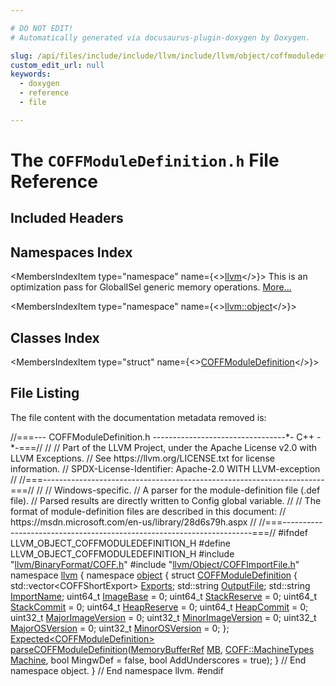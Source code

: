 ```yaml
---

# DO NOT EDIT!
# Automatically generated via docusaurus-plugin-doxygen by Doxygen.

slug: /api/files/include/include/llvm/include/llvm/object/coffmoduledefinition-h
custom_edit_url: null
keywords:
  - doxygen
  - reference
  - file

---
```





# The `COFFModuleDefinition.h` File Reference

<DoxygenPage pluginConfig={pluginConfig}>



## Included Headers

<IncludesList>
<IncludesListItem
  filePath="llvm/BinaryFormat/COFF.h"
  permalink="/docs/api/files/include/include/llvm/include/llvm/binaryformat/coff-h"
  isLocal="true" />
<IncludesListItem
  filePath="llvm/Object/COFFImportFile.h"
  permalink="/docs/api/files/include/include/llvm/include/llvm/object/coffimportfile-h"
  isLocal="true" />
</IncludesList>

## Namespaces Index

<MembersIndex>

<MembersIndexItem
  type="namespace"
  name={<><a href="/docs/api/namespaces/llvm">llvm</a></>}>
This is an optimization pass for GlobalISel generic memory operations. <a href="/docs/api/namespaces/llvm/#details">More...</a>
</MembersIndexItem>

<MembersIndexItem
  type="namespace"
  name={<><a href="/docs/api/namespaces/llvm/object">llvm::object</a></>}>
</MembersIndexItem>

</MembersIndex>

## Classes Index

<MembersIndex>

<MembersIndexItem
  type="struct"
  name={<><a href="/docs/api/structs/llvm/object/coffmoduledefinition">COFFModuleDefinition</a></>}>
</MembersIndexItem>

</MembersIndex>


## File Listing

The file content with the documentation metadata removed is:

<ProgramListing>

<Link id="l00001" /><CodeLine lineNumber="1"><span class="doxyHighlightComment">//===--- COFFModuleDefinition.h ---------------------------------&#42;- C++ -&#42;-===//</span></CodeLine>
<Link id="l00002" /><CodeLine lineNumber="2"><span class="doxyHighlightComment">//</span></CodeLine>
<Link id="l00003" /><CodeLine lineNumber="3"><span class="doxyHighlightComment">// Part of the LLVM Project, under the Apache License v2.0 with LLVM Exceptions.</span></CodeLine>
<Link id="l00004" /><CodeLine lineNumber="4"><span class="doxyHighlightComment">// See https://llvm.org/LICENSE.txt for license information.</span></CodeLine>
<Link id="l00005" /><CodeLine lineNumber="5"><span class="doxyHighlightComment">// SPDX-License-Identifier: Apache-2.0 WITH LLVM-exception</span></CodeLine>
<Link id="l00006" /><CodeLine lineNumber="6"><span class="doxyHighlightComment">//</span></CodeLine>
<Link id="l00007" /><CodeLine lineNumber="7"><span class="doxyHighlightComment">//===----------------------------------------------------------------------===//</span></CodeLine>
<Link id="l00008" /><CodeLine lineNumber="8"><span class="doxyHighlightComment">//</span></CodeLine>
<Link id="l00009" /><CodeLine lineNumber="9"><span class="doxyHighlightComment">// Windows-specific.</span></CodeLine>
<Link id="l00010" /><CodeLine lineNumber="10"><span class="doxyHighlightComment">// A parser for the module-definition file (.def file).</span></CodeLine>
<Link id="l00011" /><CodeLine lineNumber="11"><span class="doxyHighlightComment">// Parsed results are directly written to Config global variable.</span></CodeLine>
<Link id="l00012" /><CodeLine lineNumber="12"><span class="doxyHighlightComment">//</span></CodeLine>
<Link id="l00013" /><CodeLine lineNumber="13"><span class="doxyHighlightComment">// The format of module-definition files are described in this document:</span></CodeLine>
<Link id="l00014" /><CodeLine lineNumber="14"><span class="doxyHighlightComment">// https://msdn.microsoft.com/en-us/library/28d6s79h.aspx</span></CodeLine>
<Link id="l00015" /><CodeLine lineNumber="15"><span class="doxyHighlightComment">//</span></CodeLine>
<Link id="l00016" /><CodeLine lineNumber="16"><span class="doxyHighlightComment">//===----------------------------------------------------------------------===//</span></CodeLine>
<Link id="l00017" /><CodeLine lineNumber="17"></CodeLine>
<Link id="l00018" /><CodeLine lineNumber="18"><span class="doxyHighlightPreprocessor">#ifndef LLVM&#95;OBJECT&#95;COFFMODULEDEFINITION&#95;H</span></CodeLine>
<Link id="l00019" /><CodeLine lineNumber="19"><span class="doxyHighlightPreprocessor">#define LLVM&#95;OBJECT&#95;COFFMODULEDEFINITION&#95;H</span></CodeLine>
<Link id="l00020" /><CodeLine lineNumber="20"></CodeLine>
<Link id="l00021" /><CodeLine lineNumber="21"><span class="doxyHighlightPreprocessor">#include &quot;<a href="/docs/api/files/include/include/llvm/include/llvm/binaryformat/coff-h">llvm/BinaryFormat/COFF.h</a>&quot;</span></CodeLine>
<Link id="l00022" /><CodeLine lineNumber="22"><span class="doxyHighlightPreprocessor">#include &quot;<a href="/docs/api/files/include/include/llvm/include/llvm/object/coffimportfile-h">llvm/Object/COFFImportFile.h</a>&quot;</span></CodeLine>
<Link id="l00023" /><CodeLine lineNumber="23"></CodeLine>
<Link id="l00024" /><CodeLine lineNumber="24"><span class="doxyHighlightKeyword">namespace </span><span class="doxyHighlight"><a href="/docs/api/namespaces/llvm">llvm</a> &#123;</span></CodeLine>
<Link id="l00025" /><CodeLine lineNumber="25"><span class="doxyHighlightKeyword">namespace </span><span class="doxyHighlight"><a href="/docs/api/namespaces/llvm/object">object</a> &#123;</span></CodeLine>
<Link id="l00026" /><CodeLine lineNumber="26"></CodeLine>
<Link id="l00027" /><CodeLine lineNumber="27" lineLink="/docs/api/structs/llvm/object/coffmoduledefinition"><span class="doxyHighlightKeyword">struct </span><span class="doxyHighlight"><a href="/docs/api/structs/llvm/object/coffmoduledefinition">COFFModuleDefinition</a> &#123;</span></CodeLine>
<Link id="l00028" /><CodeLine lineNumber="28" lineLink="/docs/api/structs/llvm/object/coffmoduledefinition/#ae39191ffe1d4a60e4f9a5839c273416d"><span class="doxyHighlight">  std::vector&lt;COFFShortExport&gt; <a href="/docs/api/structs/llvm/object/coffmoduledefinition/#ae39191ffe1d4a60e4f9a5839c273416d">Exports</a>;</span></CodeLine>
<Link id="l00029" /><CodeLine lineNumber="29" lineLink="/docs/api/structs/llvm/object/coffmoduledefinition/#a695b521c120ec78bfc21d1bc1e28b09f"><span class="doxyHighlight">  std::string <a href="/docs/api/structs/llvm/object/coffmoduledefinition/#a695b521c120ec78bfc21d1bc1e28b09f">OutputFile</a>;</span></CodeLine>
<Link id="l00030" /><CodeLine lineNumber="30" lineLink="/docs/api/structs/llvm/object/coffmoduledefinition/#a614db83697c9cff989d968ee697a38a0"><span class="doxyHighlight">  std::string <a href="/docs/api/structs/llvm/object/coffmoduledefinition/#a614db83697c9cff989d968ee697a38a0">ImportName</a>;</span></CodeLine>
<Link id="l00031" /><CodeLine lineNumber="31" lineLink="/docs/api/structs/llvm/object/coffmoduledefinition/#adf0b95926aa21070922c4d7ae0547dad"><span class="doxyHighlight">  uint64&#95;t <a href="/docs/api/structs/llvm/object/coffmoduledefinition/#adf0b95926aa21070922c4d7ae0547dad">ImageBase</a> = 0;</span></CodeLine>
<Link id="l00032" /><CodeLine lineNumber="32" lineLink="/docs/api/structs/llvm/object/coffmoduledefinition/#a63a32f88688308e538993b94a88db137"><span class="doxyHighlight">  uint64&#95;t <a href="/docs/api/structs/llvm/object/coffmoduledefinition/#a63a32f88688308e538993b94a88db137">StackReserve</a> = 0;</span></CodeLine>
<Link id="l00033" /><CodeLine lineNumber="33" lineLink="/docs/api/structs/llvm/object/coffmoduledefinition/#a4d380ebb3c0baa8ad72fd66e2f8a89f2"><span class="doxyHighlight">  uint64&#95;t <a href="/docs/api/structs/llvm/object/coffmoduledefinition/#a4d380ebb3c0baa8ad72fd66e2f8a89f2">StackCommit</a> = 0;</span></CodeLine>
<Link id="l00034" /><CodeLine lineNumber="34" lineLink="/docs/api/structs/llvm/object/coffmoduledefinition/#ac8c19c5fefd3a27222f776c8d90a2e1b"><span class="doxyHighlight">  uint64&#95;t <a href="/docs/api/structs/llvm/object/coffmoduledefinition/#ac8c19c5fefd3a27222f776c8d90a2e1b">HeapReserve</a> = 0;</span></CodeLine>
<Link id="l00035" /><CodeLine lineNumber="35" lineLink="/docs/api/structs/llvm/object/coffmoduledefinition/#a9d9e8d3990510acab8a8ace4bc0d1601"><span class="doxyHighlight">  uint64&#95;t <a href="/docs/api/structs/llvm/object/coffmoduledefinition/#a9d9e8d3990510acab8a8ace4bc0d1601">HeapCommit</a> = 0;</span></CodeLine>
<Link id="l00036" /><CodeLine lineNumber="36" lineLink="/docs/api/structs/llvm/object/coffmoduledefinition/#a2735788386b81beb49a1e725187e157a"><span class="doxyHighlight">  uint32&#95;t <a href="/docs/api/structs/llvm/object/coffmoduledefinition/#a2735788386b81beb49a1e725187e157a">MajorImageVersion</a> = 0;</span></CodeLine>
<Link id="l00037" /><CodeLine lineNumber="37" lineLink="/docs/api/structs/llvm/object/coffmoduledefinition/#ace6484d7c015ce55316975342f4de546"><span class="doxyHighlight">  uint32&#95;t <a href="/docs/api/structs/llvm/object/coffmoduledefinition/#ace6484d7c015ce55316975342f4de546">MinorImageVersion</a> = 0;</span></CodeLine>
<Link id="l00038" /><CodeLine lineNumber="38" lineLink="/docs/api/structs/llvm/object/coffmoduledefinition/#a0e06325ce02c14084a6a0274ed8c9480"><span class="doxyHighlight">  uint32&#95;t <a href="/docs/api/structs/llvm/object/coffmoduledefinition/#a0e06325ce02c14084a6a0274ed8c9480">MajorOSVersion</a> = 0;</span></CodeLine>
<Link id="l00039" /><CodeLine lineNumber="39" lineLink="/docs/api/structs/llvm/object/coffmoduledefinition/#a5412f79d528145a0673f293554f75f41"><span class="doxyHighlight">  uint32&#95;t <a href="/docs/api/structs/llvm/object/coffmoduledefinition/#a5412f79d528145a0673f293554f75f41">MinorOSVersion</a> = 0;</span></CodeLine>
<Link id="l00040" /><CodeLine lineNumber="40"><span class="doxyHighlight">&#125;;</span></CodeLine>
<Link id="l00041" /><CodeLine lineNumber="41"></CodeLine>
<Link id="l00042" /><CodeLine lineNumber="42"><span class="doxyHighlight"><a href="/docs/api/classes/llvm/expected">Expected&lt;COFFModuleDefinition&gt;</a></span></CodeLine>
<Link id="l00043" /><CodeLine lineNumber="43"><span class="doxyHighlight"><a href="/docs/api/namespaces/llvm/object/#a2f6bbbb92fe0011da09fe978f0eb3d0d">parseCOFFModuleDefinition</a>(<a href="/docs/api/classes/llvm/memorybufferref">MemoryBufferRef</a> <a href="/docs/api/classes/mb">MB</a>, <a href="/docs/api/namespaces/llvm/coff/#a38731f9b23370e15ad002c2a712d89a8">COFF::MachineTypes</a> <a href="/docs/api/files/lib/lib/passes/passbuilderbindings-cpp/#a2e16e55de32fe349f3e8242166918205">Machine</a>,</span></CodeLine>
<Link id="l00044" /><CodeLine lineNumber="44"><span class="doxyHighlight">                          </span><span class="doxyHighlightKeywordType">bool</span><span class="doxyHighlight"> MingwDef = </span><span class="doxyHighlightKeyword">false</span><span class="doxyHighlight">, </span><span class="doxyHighlightKeywordType">bool</span><span class="doxyHighlight"> AddUnderscores = </span><span class="doxyHighlightKeyword">true</span><span class="doxyHighlight">);</span></CodeLine>
<Link id="l00045" /><CodeLine lineNumber="45"></CodeLine>
<Link id="l00046" /><CodeLine lineNumber="46"><span class="doxyHighlight">&#125; </span><span class="doxyHighlightComment">// End namespace object.</span></CodeLine>
<Link id="l00047" /><CodeLine lineNumber="47"><span class="doxyHighlight">&#125; </span><span class="doxyHighlightComment">// End namespace llvm.</span></CodeLine>
<Link id="l00048" /><CodeLine lineNumber="48"></CodeLine>
<Link id="l00049" /><CodeLine lineNumber="49"><span class="doxyHighlightPreprocessor">#endif</span></CodeLine>

</ProgramListing>


</DoxygenPage>
